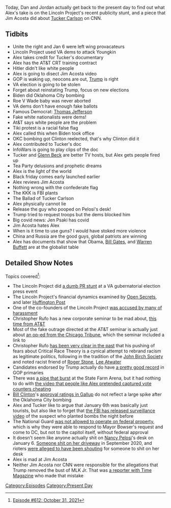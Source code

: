 {{DEFAULTSORT:
    #_EPISODE_0612:October 31, 2021
}}{{Episode
    | title           = October 31, 2021
    | caption         = Listen to this episode on [https://knowledgefight.libsyn.com/612-october-31-2021 Libsyn] [https://open.spotify.com/episode/6ZnsTIThjUGs4w4Rxbk14c Spotify], Read the [[Transcript/612: October 31, 2021|Unofficial Transcript]]
    | episodeNumber   = 612
    | length          = 01:46:18
    | airDate         = November 3, 2021
    | coverageDate    = October 31, 2021
    | episodeType     = [[:Category:Present Day|Present Day]]
    | appearance      = [[Glenn Youngkin]], [[Tucker Carlson]], [[Glenn Beck]], [[Jen Psaki]]
    | oocDrop         = Heil Hitler
    | previousEpisode = [[611: October 29, 2021]]
    | nextEpisode     = [[613: June 24-25, 2003]]
}}

{{Stub}}

Today, Dan and Jordan actually get back to the present day to find out what Alex's take is on the Lincoln Project's recent publicity stunt, and a piece that Jim Acosta did about [[Tucker Carlson]] on CNN.

==Tidbits==

*Unite the right and Jan 6 were left wing provacateurs
*Lincoln Project used VA dems to attack Youngkin
*Alex takes credit for Tucker's documentary
*Alex has the AT&T CRT training contract
*Hitler didn't like white people
*Alex is going to disect Jim Acosta video
*GOP is waking up, neocons are out, [[Donald Trump|Trump]] is right
*VA election is going to be stolen
*Forget about reinstating Trump, focus on new elections
*Biden did Oklahoma City bombing
*Roe V Wade baby was never aborted
*VA dems don't have enough fake ballots
*Famous Democrat: [[Thomas Jefferson]]
*Fake white nationalists were dems!
*At&T says white people are the problem
*Tiki protest is a racial false flag
*Alex called this when Biden took office
*OKC bombing got Clinton reelected, that's why Clinton did it
*Alex contributed to Tucker's doc
*InfoWars is going to play clips of the doc
*Tucker and [[Glenn Beck]] are better TV hosts, but Alex gets people fired up
*Tea Party delusions and prophetic dreams
*Alex is the light of the world
*Black friday comes early launched earlier
*Alex reviews Jim Acosta
*Nothing wrong with the confederate flag
*The KKK is FBI plants
*The Ballad of Tucker Carlson
*Alex physically cannot lie
*Release the guy who pooped on Pelosi's desk!
*Trump tried to request troops but the dems blocked him
*Big covid news: Jen Psaki has covid
*Jim Acosta hates Alex
*When is it time to use guns? I would have stoked more violence
*China and Russia are the good guys, global patriots are winning
*Alex has documents that show that Obama, [[Bill Gates]], and [[Warren Buffett]] are at the globalist table

==Detailed Show Notes==

Topics covered<ref>[https://knowledgefight.com/research/2021/11/3/episode-612-october-31-2021 Episode #612: October 31, 2021]</ref>:

*The Lincoln Project did [https://lincolnproject.us/statement-from-the-lincoln-project-5/ a dumb PR stunt] at a VA gubernatorial election press event
*The Lincoln Project's financial dynamics examined by [https://www.opensecrets.org/news/2020/05/lincoln-project-capitalizes-on-trump-rage/ Open Secrets], and later [https://www.huffpost.com/entry/lincoln-project-anti-trump-group-crisis_n_60252080c5b6b295bc04bbbf Huffington Post]
*One of the co-founders of the Lincoln Project [https://apnews.com/article/donald-trump-33a03c2280fff515a09c4d51365cb83d was accused by many of harassment]
*Christopher Rufo has a new corporate seminar to be mad about, [https://christopherrufo.com/white-people-you-are-the-problem/ this time from AT&T]
*Most of the fake outrage directed at the AT&T seminar is actually just about [https://www.chicagotribune.com/columns/dahleen-glanton/ct-racism-white-people-george-floyd-20200531-tmdbj52ownc7fegdargh75k4qq-story.html an op-ed from the Chicago Tribune], which the seminar included a link to
*Christopher Rufo [https://www.newyorker.com/news/annals-of-inquiry/how-a-conservative-activist-invented-the-conflict-over-critical-race-theory has been very clear in the past] that his pushing of fears about Critical Race Theory is a cynical attempt to rebrand racism as legitimate politics, following in the tradition of the [[John Birch Society]] and noted racist friend of [[Roger Stone]], [https://www.thenation.com/article/archive/exclusive-lee-atwaters-infamous-1981-interview-southern-strategy/ Lee Atwater]
*Candidates endorsed by Trump actually do have [https://ballotpedia.org/Endorsements_by_Donald_Trump a pretty good record] in GOP primaries
*There was [https://www.usatoday.com/story/news/factcheck/2020/12/16/fact-check-claim-ga-vote-spike-biden-after-pipe-burst-false/3879081001/ a pipe that burst] at the State Farm Arena, but it had nothing to do with [https://www.usatoday.com/story/news/factcheck/2020/12/14/fact-check-georgia-suitcase-video-missing-context/3892640001/ the video that people like Alex pretended captured vote counters cheating]
*[[Bill Clinton]]'s [https://news.gallup.com/poll/116584/presidential-approval-ratings-bill-clinton.aspx approval ratings in Gallup] do not reflect a large spike after the Oklahoma City bombing
*Alex and Tucker like to argue that January 6th was basically just tourists, but also like to forget that [https://www.npr.org/2021/09/09/1035402389/the-fbi-releases-new-video-of-the-suspect-who-planted-bombs-before-the-capitol-r the FBI has released surveillance video] of the suspect who planted bombs the night before
*The National Guard [https://www.militarytimes.com/news/your-military/2021/01/07/this-is-why-the-national-guard-didnt-respond-to-the-attack-on-the-capitol/ was not allowed to operate on federal property], which is why they were able to respond to Mayor Bowser's request and come to DC, but not to the capitol itself, without federal approval
*It doesn't seem like anyone actually shit on [[Nancy Pelosi]]'s desk on January 6. [https://www.thedailybeast.com/youtuber-poops-on-nancy-pelosis-driveway-in-honor-of-president-trump-says-report Someone shit on her driveway] in September 2020, and rioters [https://www.indy100.com/news/capitol-riot-nancy-pelosi-poop-desk-b1927783 were alleged to have been shouting] for someone to shit on her desk
*Alex is mad at Jim Acosta
*Neither Jim Acosta nor CNN were responsible for the allegations that Trump removed the bust of MLK Jr. That was [https://time.com/4645541/donald-trump-white-house-oval-office/ a reporter with Time Magazine] who made that mistake

[[Category:Episodes]]
[[Category:Present Day]]
